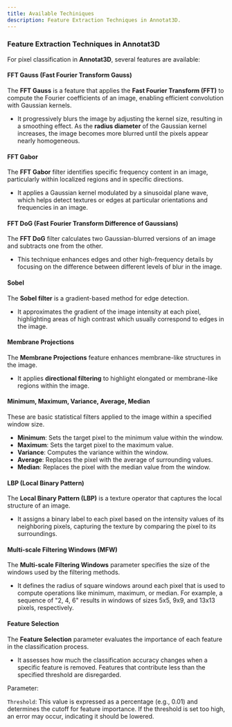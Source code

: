 ```yaml
---
title: Available Techiniques
description: Feature Extraction Techniques in Annotat3D.
---
```


### Feature Extraction Techniques in Annotat3D

For pixel classification in **Annotat3D**, several features are available:

#### FFT Gauss (Fast Fourier Transform Gauss)

The **FFT Gauss** is a feature that applies the **Fast Fourier Transform (FFT)** to compute the Fourier coefficients of an image, enabling efficient convolution with Gaussian kernels.  
- It progressively blurs the image by adjusting the kernel size, resulting in a smoothing effect. As the **radius diameter** of the Gaussian kernel increases, the image becomes more blurred until the pixels appear nearly homogeneous.

#### FFT Gabor

The **FFT Gabor** filter identifies specific frequency content in an image, particularly within localized regions and in specific directions.  
- It applies a Gaussian kernel modulated by a sinusoidal plane wave, which helps detect textures or edges at particular orientations and frequencies in an image.

#### FFT DoG (Fast Fourier Transform Difference of Gaussians)

The **FFT DoG** filter calculates two Gaussian-blurred versions of an image and subtracts one from the other.  
- This technique enhances edges and other high-frequency details by focusing on the difference between different levels of blur in the image.

#### Sobel

The **Sobel filter** is a gradient-based method for edge detection.  
- It approximates the gradient of the image intensity at each pixel, highlighting areas of high contrast which usually correspond to edges in the image.

#### Membrane Projections

The **Membrane Projections** feature enhances membrane-like structures in the image.  
- It applies **directional filtering** to highlight elongated or membrane-like regions within the image.

#### Minimum, Maximum, Variance, Average, Median

These are basic statistical filters applied to the image within a specified window size.
- **Minimum**: Sets the target pixel to the minimum value within the window.
- **Maximum**: Sets the target pixel to the maximum value.
- **Variance**: Computes the variance within the window.
- **Average**: Replaces the pixel with the average of surrounding values.
- **Median**: Replaces the pixel with the median value from the window.

#### LBP (Local Binary Pattern)

The **Local Binary Pattern (LBP)** is a texture operator that captures the local structure of an image.  
- It assigns a binary label to each pixel based on the intensity values of its neighboring pixels, capturing the texture by comparing the pixel to its surroundings.

#### Multi-scale Filtering Windows (MFW)

The **Multi-scale Filtering Windows** parameter specifies the size of the windows used by the filtering methods.  
- It defines the radius of square windows around each pixel that is used to compute operations like minimum, maximum, or median. For example, a sequence of "2, 4, 6" results in windows of sizes 5x5, 9x9, and 13x13 pixels, respectively.

#### Feature Selection

The **Feature Selection** parameter evaluates the importance of each feature in the classification process.  
- It assesses how much the classification accuracy changes when a specific feature is removed. Features that contribute less than the specified threshold are disregarded.

 Parameter:

`Threshold`: This value is expressed as a percentage (e.g., 0.01) and determines the cutoff for feature importance. If the threshold is set too high, an error may occur, indicating it should be lowered.
